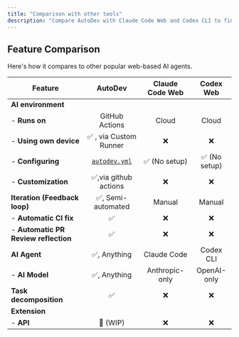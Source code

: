 ```yaml
---
title: "Comparison with other tools"
description: "Compare AutoDev with Claude Code Web and Codex CLI to find the best AI coding assistant for your workflow"
---
```


## Feature Comparison

Here's how it compares to other popular web-based AI agents.

| Feature                              |                          AutoDev                          | Claude Code Web |   Codex Web   |
| ------------------------------------ | :-------------------------------------------------------: | :-------------: | :-----------: |
| **AI environment**                   |                                                           |                 |               |
| - **Runs on**                        |                      GitHub Actions                       |      Cloud      |     Cloud     |
| - **Using own device**               |                  ✅ , via Custom Runner                   |       ❌        |      ❌       |
| - **Configuring**                    | [`autodev.yml`](/autodev/getting-started/github-workflow) |  ✅ (No setup)  | ✅ (No setup) |
| - **Customization**                  |                   ✅,via github actions                   |       ❌        |      ❌       |
| **Iteration (Feedback loop)**        |                    ✅, Semi-automated                     |     Manual      |    Manual     |
| - **Automatic CI fix**               |                            ✅                             |       ❌        |      ❌       |
| - **Automatic PR Review reflection** |                            ✅                             |       ❌        |      ❌       |
| **AI Agent**                         |                       ✅, Anything                        |   Claude Code   |   Codex CLI   |
| - **AI Model**                       |                       ✅, Anything                        | Anthropic-only  |  OpenAI-only  |
| **Task decomposition**               |                            ✅                             |       ❌        |      ❌       |
| **Extension**                        |                                                           |                 |               |
| - **API**                            |                         🚧 (WIP)                          |       ❌        |      ❌       |
